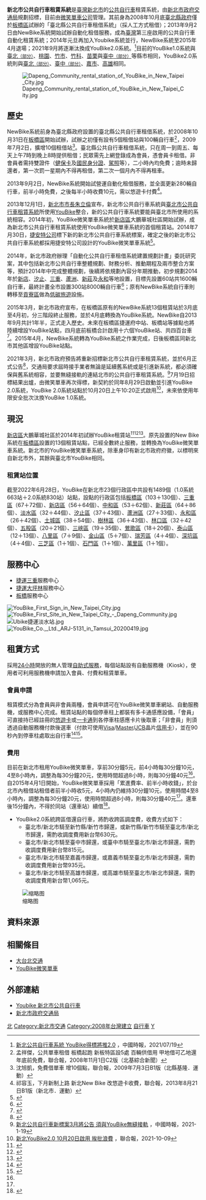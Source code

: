 {{expand|time=2013-09-02T05:56:31+00:00}}
{{Infobox Public transit
|name = 新北市公共自行車租賃系統<br>YouBike微笑單車<br>
<!-- 注释出：|image = YouBike.svg -->
|imagesize = 
|locale = {{flagicon|TWN}} [[新北市|新北市]]
|transit_type = [[公共自行車|公共自行車]]
|began_operation = 2008年10月<br>（臺北縣公共自行車系統）<br>2013年9月2日<br>（NewBike系統自動化管理開始）<br>2014年1月1日<br>（YouBike微笑單車系統開始設立）<br>2021年10月20日<br>（YouBike 2.0系統開始營運）
|ended_operation = 
|system_length = 
|lines =
|vehicles = 
|stations = 663站<small>（YouBike1.0系統）</small><br> 830站<small>（YouBike2.0系統）</small>
|website =[https://www.youbike.com.tw/region/ntpc/ www.youbike.com.tw/region/ntpc/]
|ridership =
|track_gauge =
|reporting marks =
|operator = [[微笑單車公司|微笑單車公司]](透過招標)
|owner =[[新北市政府交通局|新北市政府交通局]]
}}
{{台灣交通}}
'''新北市公共自行車租賃系統'''是[[臺灣|臺灣]][[新北市|新北市]]的[[公共自行車|公共自行車]]租賃系統，由[[新北市政府交通局|新北市政府交通局]]規劃招標，目前由[[微笑單車公司|微笑單車公司]]管理。其前身為2008年10月底[[臺北縣政府|臺北縣政府]]僅於[[板橋區_(新北市)|板橋區]]試辦的「臺北縣公共自行車租借系統」（採人工方式租借）；2013年9月2日由NewBike系統開始試辦自動化租借服務，成為[[臺灣|臺灣]]第三座啟用的公共自行車自動化租賃系統；2014年元旦再加入Youbike系統並行，NewBike系統至2015年4月退場；2021年9月將逐漸汰換成YouBike2.0系統。<ref>[https://www.chinatimes.com/realtimenews/20210719004315-260405?chdtv 新北公共自行車系統 YouBike得標將推2.0] {{Wayback|url=https://www.chinatimes.com/realtimenews/20210719004315-260405?chdtv |date=20210720172854 }}，中國時報，2021/07/19</ref>目前的YouBike1.0系統與[[臺北市公共自行車租賃系統|臺北<small>（部分）</small>]]、[[桃園市公共自行車租賃系統|桃園]]、[[新竹市公共自行車租賃系統|竹市]]、[[科技部新竹科學園區公共自行車租賃系統|竹科]]、[[苗栗縣公共自行車租賃系統|苗栗]]與[[臺中市公共自行車租賃系統|臺中<small>（部分）</small>]]等縣市相同，YouBike2.0系統則與[[臺北市公共自行車租賃系統|臺北<small>（部分）</small>]]、[[臺中市公共自行車租賃系統|臺中<small>（部分）</small>]]、[[嘉義市公共自行車租賃系統|嘉市]]、[[高雄市公共自行車租賃系統|高雄]]相同。


[[File:Dapeng_Community_rental_station_of_YouBike_in_New_Taipei_City.jpg|thumb]]

== 歷史 ==
NewBike系統前身為臺北縣政府設置的臺北縣公共自行車租借系統，於2008年10月31日在[[板橋區_(台灣)|板橋區]]開始試辦，試辦之初僅有設有5個租借站與100輛自行車<ref>孟祥傑，公共單車租借 板橋起跑 新板特區設5處 百輛供借用 甲地借可乙地還 年底前免費，聯合報，2008年11月1日C2版（北基綜合新聞）</ref>，2009年7月2日，擴增10個租借站<ref>沈旭凱，免費借單車 增10個點，聯合報，2009年7月3日B1版（北縣基隆．運動）</ref>。臺北縣公共自行車租借系統，只在周一到周五、每天上午7時到晚上8時提供租借；民眾需先上網登錄成為會員，憑會員卡租借。非會員者需持雙證件（[[健保卡|健保卡]]及[[國民身分證|國民身分證]]、[[駕照|駕照]]等），二小時內均免費；逾時未歸還者，第一次罰一星期內不得再租借，第二次一個月內不得再租車。

2013年9月2日，NewBike系統開始試營運自動化租借服務，並全面更新280輛自行車，前半小時免費，之後每半小時收費10元，需以悠遊卡付費<ref>祁容玉，下月新制上路 新北New Bike 改悠遊卡收費，聯合報，2013年8月21日B1版（新北市．運動）</ref>。

2013年12月1日，[[新北市市長|新北市市長]][[朱立倫|朱立倫]]宣布，新北市公共自行車系統與[[臺北市公共自行車租賃系統|臺北市公共自行車租賃系統]]所使用[[YouBike|YouBike]]整合，新的公共自行車系統要能與臺北市所使用的系統相容。2014年初，YouBike微笑單車系統於[[新店區|新店區]]大鵬華城社區開始試辦，成為新北市公共自行車租賃系統使用YouBike微笑單車系統的首個租賃站。2014年7月30日，[[捷安特公司|捷安特公司]]標下新的新北市公共自行車系統標案，確定之後的新北市公共自行車系統都採用捷安特公司設計的YouBike微笑單車系統<ref>{{Cite web|url = http://g.udn.com/NEWS/LIFE/LIF1/8839155.shtml|title = 建置雙北公共自行車 捷安特得標|accessdate = 2014-07-31|archive-date = 2015-04-02|archive-url = https://web.archive.org/web/20150402132550/http://g.udn.com/NEWS/LIFE/LIF1/8839155.shtml|dead-url = yes}}</ref>。

2014年，新北市政府辦理「自動化公共自行車租借系統建置規劃計畫」委託研究案，其中包括新北市公共自行車整體規劃、財務分析、推動期程及兩市整合方案等，預計2014年中完成整體規劃，後續將依規劃內容分年期推動，初步規劃2014年於[[新店區|新店]]、[[汐止區|汐止]]、[[三重區|三重]]、[[蘆洲區|蘆洲]]、[[新莊區|新莊]]及[[永和區|永和]]等地設置，目標先設置60站共1600輛自行車，最終計畫全市設置300站8000輛自行車<ref>{{Cite web |url=http://travel.ettoday.net/article/288976.htm |title=U-Bike熱朝襲全台　新北增新站屏東明年有 |accessdate=2013-12-03 |work= |publisher=東森旅遊雲 |date=2013-10-31 |archive-date=2021-01-24 |archive-url=https://web.archive.org/web/20210124103037/https://travel.ettoday.net/article/288976.htm |dead-url=no }}</ref>；原有NewBike系統自行車則轉移至[[貢寮區|貢寮區]]做為[[低碳旅遊|低碳旅遊]]設施。

2015年3月，新北市政府宣布，在板橋區原有的NewBike系統13個租賃站於3月底至4月初，分三階段終止服務，並於4月底轉換為YouBike系統。NewBike自2013年9月共計1年半，正式走入歷史。未來在板橋區捷運府中站、板橋站等據點也將陸續增設YouBike站點，四月底前板橋合計啟用十六個YouBike站、共四百台車<ref>{{Cite web|url = http://news.ltn.com.tw/news/local/paper/806474|title = YouBike進駐板橋 最快明年初設站|accessdate = 2014-08-21|work = |publisher = 自由時報|archive-date = 2021-01-24|archive-url = https://web.archive.org/web/20210124103042/https://news.ltn.com.tw/news/local/paper/806474|dead-url = no}}</ref>。2015年4月，NewBike系統轉為YouBike系統之作業完成，日後板橋區同新北市其他區增設YouBike站點。

2021年3月，新北市政府預告將重新招標新北市公共自行車租賃系統，並於6月正式公告<ref>{{Cite web |url=http://web.pcc.gov.tw/tps/tpam/main/tps/tpam/tpam_tender_detail.do?searchMode=common&scope=F&primaryKey=53492716 |title=存档副本 |access-date=2021-06-10 |archive-date=2021-06-10 |archive-url=https://web.archive.org/web/20210610132845/http://web.pcc.gov.tw/tps/tpam/main/tps/tpam/tpam_tender_detail.do?searchMode=common&scope=F&primaryKey=53492716 |dead-url=no }}</ref>，交通局要求屆時接手業者無論是延續舊系統或是引進新系統，都必須確保與舊系統相容，並要無縫接軌的連結北市的公共自行車租賃系統。<ref>[https://www.chinatimes.com/realtimenews/20210119002503-260405 新北公共自行車新標案3月將公告 須與YouBike無縫接軌] {{Wayback|url=https://www.chinatimes.com/realtimenews/20210119002503-260405 |date=20210124103025 }}，中國時報，2021-1-19</ref>7月19日招標結果出爐，由微笑單車再次得標，新契約於同年8月29日啟動並引進YouBike 2.0系統，YouBike 2.0系統站點於10月20日上午10:20正式啟用<ref>[https://udn.com/news/story/7323/5804008 新北YouBike2.0 10月20日啟用 挨批浪費] {{Wayback|url=https://udn.com/news/story/7323/5804008 |date=20211028163939 }}，聯合報，2021-10-09</ref>，未來依使用年限安全批次汰換YouBike 1.0系統。

== 現況 ==
[[新店區|新店區]]大鵬華城社區於2014年初試辦YouBike租賃站<ref>{{Cite web |url=http://www.ettoday.net/news/20131202/303025.htm |title=新北市「NewBike」走入歷史　年底前與Ubike二合一 |accessdate=2013-12-03 |work= |publisher=東森新聞雲 |date=2013-12-02 |archive-date=2013-12-08 |archive-url=https://web.archive.org/web/20131208042907/http://www.ettoday.net/news/20131202/303025.htm |dead-url=no }}</ref><ref>{{Cite web |url=http://www.libertytimes.com.tw/2014/new/jan/2/today-taipei6.htm |title=新北YouBike首站 落腳大鵬華城 |accessdate=2014-01-02 |work= |publisher=自由時報 |date=2014-01-02 |archive-date=2014-02-21 |archive-url=https://web.archive.org/web/20140221032131/http://www.libertytimes.com.tw/2014/new/jan/2/today-taipei6.htm |dead-url=no }}</ref><ref>{{Cite web |url=http://www.ntpc.gov.tw/ch/home.jsp?id=28&parentpath=0,6,27&mcustomize=multimessages_view.jsp&dataserno=294471&mserno=201309100001 |title=新北YouBike首站大鵬華城設置完成 |accessdate=2013-12-31 |work= |publisher=新北市政府交通局 |date=2013-01-02 |archive-date=2019-11-28 |archive-url=https://web.archive.org/web/20191128205654/https://www.ntpc.gov.tw/ch/home.jsp?id=28&parentpath=0,6,27&mcustomize=multimessages_view.jsp&dataserno=294471&mserno=201309100001 |dead-url=no }}</ref>。原先設置的New Bike系統在[[板橋區_(台灣)|板橋區]]設置的13個租賃站點，已經全數終止服務，並轉換為YouBike微笑單車系統。新北市的YouBike微笑單車系統，除車身印有新北市政府府徽，以標明來自新北市外，其餘與臺北市YouBike相同。

=== 租賃站位置 ===
{{main|新北市公共自行車租賃系統站點列表}}

截至2022年6月28日，YouBike在新北市23個行政區中共設有1489個（1.0系統663站＋2.0系統830站）站點，設點的行政區包括[[板橋區_(台灣)|板橋區]]（103＋130個）、[[三重區|三重區]]（67＋72個）、[[新店區|新店區]]（56＋64個）、[[中和區|中和區]]（53＋62個）、[[新莊區|新莊區]]（64＋86個）、[[淡水區|淡水區]]（32＋44個）、[[汐止區|汐止區]]（37＋43個）、[[蘆洲區|蘆洲區]]（27＋33個）、[[永和區|永和區]]（26＋42個）、[[土城區|土城區]]（38＋54個）、[[樹林區|樹林區]]（36＋43個）、[[林口區|林口區]]（32＋42個）、[[五股區|五股區]]（20＋21個）、[[三峽區|三峽區]]（19＋35個）、[[鶯歌區|鶯歌區]]（18＋20個）、[[泰山區_(台灣)|泰山區]]（12＋13個）、[[八里區|八里區]]（7＋9個）、[[金山區_(台灣)|金山區]]（5＋7個）、[[瑞芳區|瑞芳區]]（4＋4個）、[[深坑區|深坑區]]（4＋4個）、[[三芝區|三芝區]]（1＋1個）、[[石門區|石門區]]（1＋1個）、[[萬里區|萬里區]]（1＋1個）。

== 服務中心 ==
* [[三重站|捷運三重]]服務中心
* [[大坪林站|捷運大坪林]]服務中心
* [[板橋區_(新北市)|板橋]]服務中心
[[File:YouBike_First_Sign_in_New_Taipei_City.jpg|thumb]]
[[File:YouBike_First_Site_in_New_Taipei_City_-_Dapeng_Community.jpg|thumb]]
[[File:Ubike捷運淡水站.jpg|thumb]]
[[File:YouBike_Co.,_Ltd._ARJ-5131_in_Tamsui_20200419.jpg|thumb]]

== 租賃方式 ==
採用[[二十四小時制|24小時]]開放的無人管理[[自助结帐系统|自助式服務]]，每個站點設有自動服務機（Kiosk），使用者可利用服務機申請加入會員、付費和租賃單車。

=== 會員申請 ===
租賃模式分為會員與非會員兩種，會員申請可在YouBike微笑單車網站、自動服務機，或服務中心完成。租賃站點的每個停車柱上都裝有多卡通感應設備，「會員」可直接持已經註冊的[[悠遊卡|悠遊卡]]或[[一卡通_(台灣)|一卡通]]到各停車柱感應卡片後取車；「非會員」則須透過自動服務機付款後選車（付款可使用[[Visa|Visa]]/[[萬事達卡|Master]]/[[JCB|JCB]]晶片[[信用卡|信用卡]]），並在90秒內到停車柱處取出自行車<ref name="如何租車">{{cite web |url=https://ntpc.youbike.com.tw/use/rentway?5cb99771083e7b0b434eb2a2 |title=YouBike.com.tw 如何租車 |access-date=2020-02-10 |archive-date=2021-01-24 |archive-url=https://web.archive.org/web/20210124103109/https://ntpc.youbike.com.tw/use/rentway?5cb99771083e7b0b434eb2a2 |dead-url=no }}</ref><ref>{{cite web | url = http://www.cw.com.tw/article/article.action?id=5054467 | title = 一秒借還YouBike　靠30人金頭腦 | date = 2013-12-10 | publisher = [[天下雜誌|天下雜誌]] | work = 537期 | author = 劉光瑩 | coauthors = 林昭儀 | quote = 為何改90秒 | accessdate = 2015-04-06 | archive-date = 2014-08-26 | archive-url = https://web.archive.org/web/20140826114303/http://www.cw.com.tw/article/article.action?id=5054467 | dead-url = no }}</ref>。

=== 費用 ===
目前在新北市租用YouBike微笑單車，享前30分鐘5元，前4小時每30分鐘10元，4至8小時內，調整為每30分鐘20元，使用時間超過8小時，則每30分鐘40元<ref name="費率" />。自2015年4月1日開始，YouBike微笑單車採用「累進費率、前半小時收錢」，於台北市內租借站租借者前半小時收5元，4小時內仍維持30分鐘10元，使用時間4至8小時內，調整為每30分鐘20元，使用時間超過8小時，則每30分鐘40元<ref name="費率" />。還車後15分鐘內，不得於同站（還車站）續借<ref name="費率">{{cite web  |url= https://ntpc.youbike.com.tw/use/rates?5cbd278c083e7b05473388b2  |title= YouBike.com.tw 費率說明  |access-date= 2020-02-10  |archive-date= 2021-01-24  |archive-url= https://web.archive.org/web/20210124103132/https://ntpc.youbike.com.tw/use/rates?5cbd278c083e7b05473388b2  |dead-url= no  }}</ref>。

* YouBike2.0系統跨區借還自行車，將酌收跨區調度費，收費方式如下：
** 臺北市/新北市騎至新竹縣/新竹市歸還，或新竹縣/新竹市騎至臺北市/新北市歸還，需酌收調度費用新台幣630元。
** 臺北市/新北市騎至臺中市歸還，或臺中市騎至臺北市/新北市歸還，需酌收調度費用新台幣815元。
** 臺北市/新北市騎至嘉義市歸還，或嘉義市騎至臺北市/新北市歸還，需酌收調度費用新台幣935元。
** 臺北市/新北市騎至高雄市歸還，或高雄市騎至臺北市/新北市歸還，需酌收調度費用新台幣1,065元。
[[File:Ubike.jpg|缩略图]]

== 資料來源 ==
{{reflist|2}}

== 相關條目 ==
* [[大台北交通|大台北交通]]
* [[YouBike微笑單車|YouBike微笑單車]]

== 外部連結 ==
{{Commonscat|Community bicycle programs in New Taipei City|新北市公共自行車租賃系統}}
* [https://www.youbike.com.tw/region/ntpc/ Youbike 新北市公共自行車] {{Wayback|url=http://ntpc.youbike.com.tw/cht |date=20210124103130 }}
* [http://www.traffic.ntpc.gov.tw/ 新北市政府交通局] {{Wayback|url=http://www.traffic.ntpc.gov.tw/ |date=20190528160943 }}

{{臺灣公共自行車}}
{{悠遊卡}}
{{一卡通}}

[[Category:臺灣公共自行車|北]]
[[Category:新北市交通|Category:新北市交通]]
[[Category:2008年台灣建立|Category:2008年台灣建立]]
[[Category:臺灣BOT模式|自行車]]
[[Category:巨大集團|Y]]